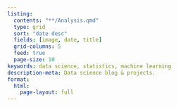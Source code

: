 ```yaml
---
listing:
  contents: "**/Analysis.qmd"
  type: grid
  sort: "date desc"
  fields: [image, date, title]
  grid-columns: 5
  feed: true
  page-size: 10
keywords: data science, statistics, machine learning
description-meta: Data science blog & projects.
format: 
  html: 
    page-layout: full
---
```

